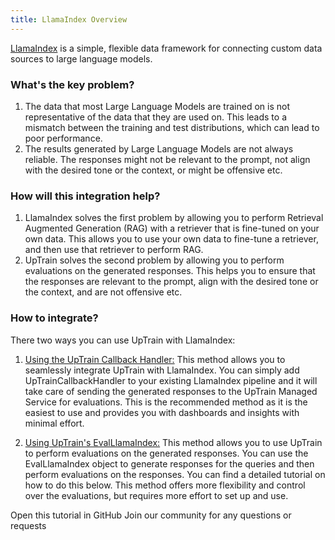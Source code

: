```yaml
---
title: LlamaIndex Overview 
---
```

[LlamaIndex](https://www.llamaindex.ai/) is a simple, flexible data framework for connecting
custom data sources to large language models.

### What's the key problem?

1. The data that most Large Language Models are trained on is not representative of the data that they are used on. This leads to a mismatch between the training and test distributions, which can lead to poor performance.
2. The results generated by Large Language Models are not always reliable. The responses might not be relevant to the prompt, not align with the desired tone or the context, or might be offensive etc.

### How will this integration help?

1. LlamaIndex solves the first problem by allowing you to perform Retrieval Augmented Generation (RAG) with a retriever that is fine-tuned on your own data. This allows you to use your own data to fine-tune a retriever, and then use that retriever to perform RAG.
2. UpTrain solves the second problem by allowing you to perform evaluations on the generated responses. This helps you to ensure that the responses are relevant to the prompt, align with the desired tone or the context, and are not offensive etc.

### How to integrate?

There two ways you can use UpTrain with LlamaIndex:

1. [Using the UpTrain Callback Handler:](/integrations/framework/llamaindex-methods/callback_handler/overview) This method allows you to seamlessly integrate UpTrain with LlamaIndex. You can simply add UpTrainCallbackHandler to your existing LlamaIndex pipeline and it will take care of sending the generated responses to the UpTrain Managed Service for evaluations. This is the recommended method as it is the easiest to use and provides you with dashboards and insights with minimal effort.

2. [Using UpTrain's EvalLlamaIndex:](/integrations/framework/llamaindex-methods/evalllamaindex) This method allows you to use UpTrain to perform evaluations on the generated responses. You can use the EvalLlamaIndex object to generate responses for the queries and then perform evaluations on the responses. You can find a detailed tutorial on how to do this below. This method offers more flexibility and control over the evaluations, but requires more effort to set up and use.

<CardGroup cols={2}>
  <Card
    title="Tutorial"
    href="https://github.com/uptrain-ai/uptrain/blob/main/examples/integrations/llm_providers/anyscale.ipynb"
    icon="github"
    color="#808080"
  >
    Open this tutorial in GitHub
  </Card>
  <Card
    title="Have Questions?"
    href="https://join.slack.com/t/uptraincommunity/shared_invite/zt-1yih3aojn-CEoR_gAh6PDSknhFmuaJeg"
    icon="slack"
    color="#808080"
  >
    Join our community for any questions or requests
  </Card>
</CardGroup>

